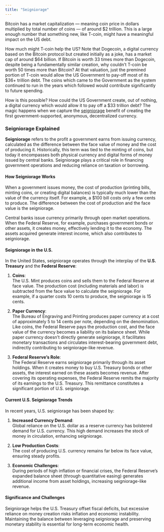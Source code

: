 ```yaml
---
title: "Seigniorage"
---
```



Bitcoin has a market capitalization --- meaning coin price in dollars multiplied by total number of coins --- of around $2 trillion. This is a large enough number that something new, like T-coin, might have a meaningful impact on the US debt.

How much might T-coin help the US? Note that Dogecoin, a digital currency based on the Bitcoin protocol but created initially as a joke, has a market cap of around \$64 billion. If Bitcoin is worth 33 times more than Dogecoin, despite being a fundamentally similar creation, why couldn't T-coin be worth 50 times more than Bitcoin? At that valuation, just the premined portion of T-coin would allow the US Government to pay-off most of its \$36+ trillion debt. The coins which came to the Government as the system continued to run in the years which followed would contribute significantly to future spending.

How is this possible? How could the US Government create, out of nothing, a digital currency which would allow it to pay off a \$33 trillion debt? The magic happens when we capture the [seigniorage](https://en.wikipedia.org/wiki/Seigniorage) benefit of creating the first government-supported, anonymous, decentralized currency.

### Seigniorage Explained

**Seigniorage** refers to the profit a government earns from issuing currency, calculated as the difference between the face value of money and the cost of producing it. Historically, this term was tied to the minting of coins, but today it encompasses both physical currency and digital forms of money issued by central banks. Seigniorage plays a critical role in financing government operations and reducing reliance on taxation or borrowing.

#### How Seigniorage Works

When a government issues money, the cost of production (printing bills, minting coins, or creating digital balances) is typically much lower than the value of the currency itself. For example, a $100 bill costs only a few cents to produce. The difference between the cost of production and the face value is the seigniorage.

Central banks issue currency primarily through open market operations. When the Federal Reserve, for example, purchases government bonds or other assets, it creates money, effectively lending it to the economy. The assets acquired generate interest income, which also contributes to seigniorage.

#### Seigniorage in the U.S.

In the United States, seigniorage operates through the interplay of the **U.S. Treasury** and the **Federal Reserve**:

1. **Coins**:  
   The U.S. Mint produces coins and sells them to the Federal Reserve at face value. The production cost (including materials and labor) is subtracted from the face value to calculate the seigniorage. For example, if a quarter costs 10 cents to produce, the seigniorage is 15 cents.

2. **Paper Currency**:  
   The Bureau of Engraving and Printing produces paper currency at a cost of approximately 5 to 14 cents per note, depending on the denomination. Like coins, the Federal Reserve pays the production cost, and the face value of the currency becomes a liability on its balance sheet. While paper currency doesn’t directly generate seigniorage, it facilitates monetary transactions and circulates interest-bearing government debt, indirectly contributing to seigniorage-like revenue.

3. **Federal Reserve's Role**:  
   The Federal Reserve earns seigniorage primarily through its asset holdings. When it creates money to buy U.S. Treasury bonds or other assets, the interest earned on these assets becomes revenue. After covering its operating expenses, the Federal Reserve remits the majority of its earnings to the U.S. Treasury. This remittance constitutes a significant portion of U.S. seigniorage.

#### Current U.S. Seigniorage Trends

In recent years, U.S. seigniorage has been shaped by:

1. **Increased Currency Demand**:  
   Global reliance on the U.S. dollar as a reserve currency has bolstered demand for U.S. currency. This high demand increases the stock of money in circulation, enhancing seigniorage.

2. **Low Production Costs**:  
   The cost of producing U.S. currency remains far below its face value, ensuring steady profits.

3. **Economic Challenges**:  
   During periods of high inflation or financial crises, the Federal Reserve’s expanded balance sheet (through quantitative easing) generates additional income from asset holdings, increasing seigniorage-like revenue.

#### Significance and Challenges

Seigniorage helps the U.S. Treasury offset fiscal deficits, but excessive reliance on money creation risks inflation and economic instability. Maintaining the balance between leveraging seigniorage and preserving monetary stability is essential for long-term economic health.
